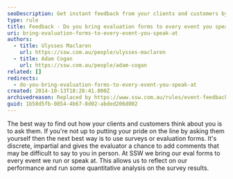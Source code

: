 ```yaml
---
seoDescription: Get instant feedback from your clients and customers by using evaluation forms at every event you speak at.
type: rule
title: Feedback - Do you bring evaluation forms to every event you speak at?
uri: bring-evaluation-forms-to-every-event-you-speak-at
authors:
  - title: Ulysses Maclaren
    url: https://ssw.com.au/people/ulysses-maclaren
  - title: Adam Cogan
    url: https://ssw.com.au/people/adam-cogan
related: []
redirects:
  - do-you-bring-evaluation-forms-to-every-event-you-speak-at
created: 2014-10-13T18:28:41.000Z
archivedreason: Replaced by https://www.ssw.com.au/rules/event-feedback
guid: 1b58d5fb-0854-4b67-8d02-abded206d002
---
```


The best way to find out how your clients and customers think about you is to ask them. If you're not up to putting your pride on the line by asking them yourself then the next best way is to use surveys or evaluation forms. It's discrete, impartial and gives the evaluator a chance to add comments that may be difficult to say to you in person.
At SSW we bring our eval forms to every event we run or speak at. This allows us to reflect on our performance and run some quantitative analysis on the survey results.